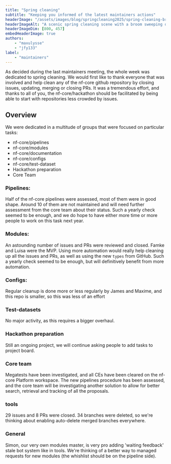 ```yaml
---
title: "Spring cleaning"
subtitle: "Keeping you informed of the latest maintainers actions"
headerImage: "/assets/images/blog/springcleaning2025/spring-cleaning-broom-with-sakura.jpg"
headerImageAlt: "A scenic spring cleaning scene with a broom sweeping dust into the air. Delicate cherry blossoms are floating around in the background."
headerImageDim: [800, 457]
embedHeaderImage: true
authors:
    - "maxulysse"
    - "jfy133"
label:
    - "maintainers"
---
```



As decided during the last maintainers meeting, the whole week was dedicated to spring cleaning.
We would first like to thank everyone that was involved and help clean any of the nf-core github repository by closing issues, updating, merging or closing PRs.
It was a tremendous effort, and thanks to all of you, the nf-core/hackathon should be facilitated by being able to start with repositories less crowded by issues.

## Overview

We were dedicated in a multitude of groups that were focused on particular tasks:

- nf-core/pipelines
- nf-core/modules
- nf-core/documentation
- nf-core/configs
- nf-core/test-dataset
- Hackathon preparation
- Core Team

### Pipelines:

Half of the nf-core pipelines were assessed, most of them were in good shape.
Around 10 of them are not maintained and will need further assessment from the core team about their status.
Such a yearly check seemed to be enough, and we do hope to have either more time or more people to work on this task next year.

### Modules:

An astounding number of issues and PRs were reviewed and closed.
Famke and Luisa were the MVP.
Using more automation would really help cleaning up all the issues and PRs, as well as using the new `types` from GitHub.
Such a yearly check seemed to be enough, but will definitively benefit from more automation.

### Configs:

Regular cleanup is done more or less regularly by James and Maxime, and this repo is smaller, so this was less of an effort

### Test-datasets

No major activity, as this requires a bigger overhaul.

### Hackathon preparation

Still an ongoing project, we will continue asking people to add tasks to project board.

### Core team

Megatests have been investigated, and all CEs have been cleared on the nf-core Platform workspace.
The new pipelines procedure has been assessed, and the core team will be investigating another solution to allow for better search, retrieval and tracking of all the proposals.

### tools

29 issues and 8 PRs were closed.
34 branches were deleted, so we're thinking about enabling auto-delete merged branches everywhere.

### General

Simon, our very own modules master, is very pro adding 'waiting feedback' stale bot system like in tools.
We're thinking of a better way to managed requests for new modules (the whishlist should be on the pipeline side).
